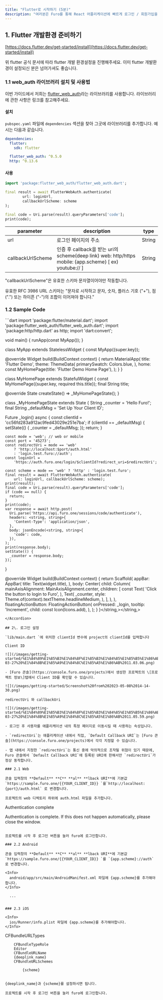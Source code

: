 ```yaml
---
title: "Flutter로 시작하기 (5분)"
description: "여러분은 Furo를 통해 React 어플리케이션에 빠르게 로그인 / 회원가입을 구현하고, 인증된 사용자의 정보를 활용할 수 있습니다. 이 가이드는 Flutter에서 Furo 로그인을 구현하는 방법을 안내합니다."
---
```


## 1\. Flutter 개발환경 준비하기

[https://docs.flutter.dev/get-started/install](https://docs.flutter.dev/get-started/install)

위 flutter 공식 문서에 따라 flutter 개발 환경설정을 진행해주세요. 이미 flutter 개발환경이 설정되신 분은 넘어가셔도 좋습니다.

### 1.1 web_auth 라이브러리 설치 및 사용법

이번 가이드에서 저희는 [flutter_web_auth](https://pub.dev/documentation/flutter%5Fweb%5Fauth/latest/)라는 라이브러리를 사용합니다. 라이브러리에 관한 사항은 링크를 참고해주세요.

#### 설치

`pubspec.yaml` 파일에 `dependencies` 섹션을 찾아 그곳에 라이브러리를 추가합니다. 예시는 다음과 같습니다.

```yaml
dependencies:
  flutter:
    sdk: flutter

  flutter_web_auth: ^0.5.0
  http: ^0.13.6
```

#### 사용

```dart
import 'package:flutter_web_auth/flutter_web_auth.dart';

final result = await FlutterWebAuth.authenticate(
        url: loginUrl,
        callbackUrlScheme: scheme
);

final code = Uri.parse(result).queryParameters['code'];
print(code);
```

| parameter         | description                                                                                               | type   |
| ----------------- | --------------------------------------------------------------------------------------------------------- | ------ |
| url               | 로그인 페이지의 주소                                                                                      | String |
| callbackUrlScheme | 인증 후 callback을 받는 uri의 scheme(deep link) web: http/https mobile: {app.scheme} \[ ex) youtube:// \] | String |

"callbackUrlScheme"은 유효한 스키마 문자열이어야만 작동합니다.

유효한 RFC 3986 URL 스키마는 "문자로 시작하고 문자, 숫자, 플러스 기호 ("+"), 점 (".") 또는 하이픈 ("-")의 조합이 이어져야 합니다."

### 1.2 Sample Code

<Accordion title="lib/main.dart">
  ```dart
import 'package:flutter/material.dart';
import 'package:flutter_web_auth/flutter_web_auth.dart';
import 'package:http/http.dart' as http;
import 'dart:convert';

void main() {
  runApp(const MyApp());
}

class MyApp extends StatelessWidget {
  const MyApp({super.key});

  @override
  Widget build(BuildContext context) {
    return MaterialApp(
      title: 'Flutter Demo',
      theme: ThemeData(
        primarySwatch: Colors.blue,
      ),
      home: const MyHomePage(title: 'Flutter Demo Home Page'),
    );
  }
}

class MyHomePage extends StatefulWidget {
  const MyHomePage({super.key, required this.title});
  final String title;

  @override
  State createState() => _MyHomePageState();
}

class _MyHomePageState extends State {
  String _counter = 'Hello Furo!';
  final String _defaultMsg = 'Set Up Your Client ID';

  Future _login() async {
    const clientId = 'cc56fd283a912ac9fed43029e251e7ba';
    if (clientId == _defaultMsg) {
      setState(() {
        _counter = _defaultMsg;
      });
      return;
    }

    const mode = 'web'; // web or mobile
    const port = '45273';
    const redirectUri = mode == 'web'
        ? 'http://localhost:$port/auth.html'
        : 'login.test.furo://auth';
    const loginUrl =
        'https://auth.furo.one/login/$clientId?redirect_uri=$redirectUri';

    const scheme = mode == 'web' ? 'http' : 'login.test.furo';
    final result = await FlutterWebAuth.authenticate(
        url: loginUrl, callbackUrlScheme: scheme);
    print(result);
    final code = Uri.parse(result).queryParameters['code'];
    if (code == null) {
      return;
    }
    print(code);
    var response = await http.post(
      Uri.parse('https://api.furo.one/sessions/code/authenticate'),
      headers: <string, string>{
        'Content-Type': 'application/json',
      },
      body: jsonEncode(<string, string>{
        'code': code,
      }),
    );
    print(response.body);
    setState(() {
      _counter = response.body;
    });
  }

  @override
  Widget build(BuildContext context) {
    return Scaffold(
      appBar: AppBar(
        title: Text(widget.title),
      ),
      body: Center(
        child: Column(
          mainAxisAlignment: MainAxisAlignment.center,
          children: [
            const Text(
              'Click the button to login to Furo',
            ),
            Text(
              _counter,
              style: Theme.of(context).textTheme.headlineMedium,
            ),
          ],
        ),
      ),
      floatingActionButton: FloatingActionButton(
        onPressed: _login,
        tooltip: 'Increment',
        child: const Icon(Icons.add),
      ),
    );
  }
}</string,></string,>
```
</Accordion>

## 2\. 로그인 설정

`lib/main.dart `에 위치한 clientId 변수에 project의 clientId를 입력합니다

Client ID

![](/images/getting-started/%E1%84%89%E1%85%B3%E1%84%8F%E1%85%B3%E1%84%85%E1%85%B5%E1%86%AB%E1%84%89%E1%85%A3%E1%86%BA%202023-03-27%20%E1%84%8B%E1%85%A9%E1%84%8C%E1%85%A5%E1%86%AB%2011.03.06.png)

- [Furo 콘솔](https://console.furo.one/projects)에서 생성한 프로젝트의 \[프로젝트 정보\]탭에서 Client ID를 확인할 수 있습니다.

![](/images/getting-started/Screenshot%20from%202023-05-08%2014-14-30.png)

redirectUri 와 callbackUri

![](/images/getting-started/%E1%84%89%E1%85%B3%E1%84%8F%E1%85%B3%E1%84%85%E1%85%B5%E1%86%AB%E1%84%89%E1%85%A3%E1%86%BA%202023-03-27%20%E1%84%8B%E1%85%A9%E1%84%8C%E1%85%A5%E1%86%AB%2011.05.59.png)

- 로그인 후 사용자를 애플리케이션 내의 특정 페이지로 이동시킬 때 사용하는 속성입니다.

- `redirectUri`는 애플리케이션 내에서 직접, `Default Callback URI`는 [Furo 콘솔](https://console.furo.one/projects)에서 각각 지정할 수 있습니다.

- 앱 내에서 지정한 `redirectUri`는 통신 중에 악의적으로 조작될 위험이 있기 때문에, Furo 콘솔에서 `Default Callback URI`에 등록된 URI에 한해서만 `redirectUri`가 정상 동작합니다.

### 2.1 Web

콘솔 입력창의 **Default** **C** **al** **lback URI**에 기본값 `https://sample.furo.one/{{YOUR_CLIENT_ID}} `를`http://localhost:{port}/auth.html` 로 변경합니다.

프로젝트의 web 디렉토리 하위에 auth.html 파일을 추가합니다.

```
<!DOCTYPE html>
Authentication complete

  Authentication is complete. If this does not happen automatically, please
  close the window.


```

프로젝트를 시작 후 로그인 버튼을 눌러 furo에 로그인합니다.

### 2.2 Android

콘솔 입력창의 **Default** **C** **al** **lback URI**에 기본값 `https://sample.furo.one/{{YOUR_CLIENT_ID}} `를 `{app.scheme}://auth` 로 변경합니다.

<Info>
  android/app/src/main/AndroidManifest.xml 파일에 {app.scheme}를 추가해야합니다.
</Info>

```

      ...


```

### 2.3 iOS

<Info>
  ios/Runner/info.plist 파일에 {app.scheme}를 추가해야합니다.
</Info>

```
CFBundleURLTypes


		CFBundleTypeRole
		Editor
		CFBundleURLName
		{deeplink_name}
		CFBundleURLSchemes

			{scheme}


```

{deeplink_name}과 {scheme}를 설정하시면 됩니다.

프로젝트를 시작 후 로그인 버튼을 눌러 furo에 로그인합니다.
